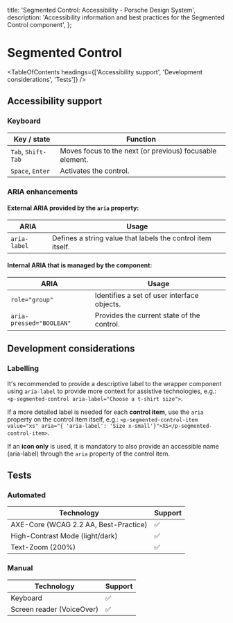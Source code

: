 
  title: 'Segmented Control: Accessibility - Porsche Design System',
  description: 'Accessibility information and best practices for the Segmented Control component',
};

# Segmented Control <ComponentStatus tagName="p-segmented-control"></ComponentStatus>

<TableOfContents headings={['Accessibility support', 'Development considerations', 'Tests']} />

## Accessibility support

### Keyboard

| Key / state        | Function                                                 |
| ------------------ | -------------------------------------------------------- |
| `Tab`, `Shift-Tab` | Moves focus to the next (or previous) focusable element. |
| `Space`, `Enter`   | Activates the control.                                   |

### ARIA enhancements

#### External **ARIA** provided by the `aria` property:

| ARIA         | Usage                                                       |
| ------------ | ----------------------------------------------------------- |
| `aria-label` | Defines a string value that labels the control item itself. |

#### Internal **ARIA** that is managed by the component:

| ARIA                     | Usage                                       |
| ------------------------ | ------------------------------------------- |
| `role="group"`           | Identifies a set of user interface objects. |
| `aria-pressed="BOOLEAN"` | Provides the current state of the control.  |

## Development considerations

### Labelling

It's recommended to provide a descriptive label to the wrapper component using `aria-label` to provide more context for
assistive technologies, e.g.: `<p-segmented-control aria-label="Choose a t-shirt size">`.

If a more detailed label is needed for each **control item**, use the `aria` property on the control item itself, e.g.:
`<p-segmented-control-item value="xs" aria="{ 'aria-label': 'Size x-small'}">XS</p-segmented-control-item>`.

If an **icon only** is used, it is mandatory to also provide an accessible name (aria-label) through the `aria` property
of the control item.

## Tests

### Automated

| Technology                            | Support |
| ------------------------------------- | ------- |
| AXE-Core (WCAG 2.2 AA, Best-Practice) | ✅      |
| High-Contrast Mode (light/dark)       | ✅      |
| Text-Zoom (200%)                      | ✅      |

### Manual

| Technology                | Support |
| ------------------------- | ------- |
| Keyboard                  | ✅      |
| Screen reader (VoiceOver) | ✅      |
